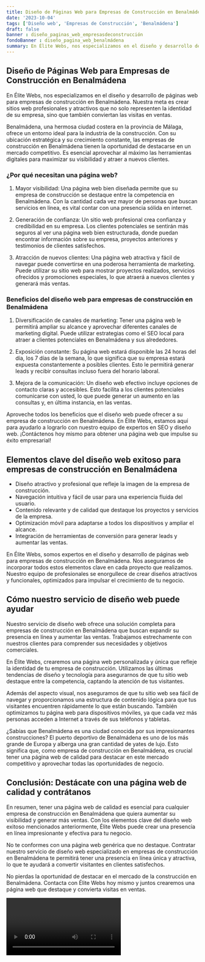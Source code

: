```yaml
---
title: Diseño de Páginas Web para Empresas de Construcción en Benalmádena
date: '2023-10-04'
tags: ['Diseño web', 'Empresas de Construcción', 'Benalmádena']
draft: false
banner : diseño_paginas_web_empresasdeconstrucción
fondoBanner : diseño_pagina_web_benalmádena
summary: En Élite Webs, nos especializamos en el diseño y desarrollo de páginas web para empresas de construcción en Benalmádena. Nuestra meta es crear sitios web profesionales y atractivos que no solo representen la identidad de su empresa, sino que también conviertan las visitas en ventas. 
---
```


## Diseño de Páginas Web para Empresas de Construcción en Benalmádena

En Élite Webs, nos especializamos en el diseño y desarrollo de páginas web para empresas de construcción en Benalmádena. Nuestra meta es crear sitios web profesionales y atractivos que no solo representen la identidad de su empresa, sino que también conviertan las visitas en ventas. 

Benalmádena, una hermosa ciudad costera en la provincia de Málaga, ofrece un entorno ideal para la industria de la construcción. Con su ubicación estratégica y su crecimiento constante, las empresas de construcción en Benalmádena tienen la oportunidad de destacarse en un mercado competitivo. Es esencial aprovechar al máximo las herramientas digitales para maximizar su visibilidad y atraer a nuevos clientes.

### ¿Por qué necesitan una página web?

1. Mayor visibilidad: Una página web bien diseñada permite que su empresa de construcción se destaque entre la competencia en Benalmádena. Con la cantidad cada vez mayor de personas que buscan servicios en línea, es vital contar con una presencia sólida en internet.

2. Generación de confianza: Un sitio web profesional crea confianza y credibilidad en su empresa. Los clientes potenciales se sentirán más seguros al ver una página web bien estructurada, donde puedan encontrar información sobre su empresa, proyectos anteriores y testimonios de clientes satisfechos.

3. Atracción de nuevos clientes: Una página web atractiva y fácil de navegar puede convertirse en una poderosa herramienta de marketing. Puede utilizar su sitio web para mostrar proyectos realizados, servicios ofrecidos y promociones especiales, lo que atraerá a nuevos clientes y generará más ventas.

### Beneficios del diseño web para empresas de construcción en Benalmádena

1. Diversificación de canales de marketing: Tener una página web le permitirá ampliar su alcance y aprovechar diferentes canales de marketing digital. Puede utilizar estrategias como el SEO local para atraer a clientes potenciales en Benalmádena y sus alrededores.

2. Exposición constante: Su página web estará disponible las 24 horas del día, los 7 días de la semana, lo que significa que su empresa estará expuesta constantemente a posibles clientes. Esto le permitirá generar leads y recibir consultas incluso fuera del horario laboral.

3. Mejora de la comunicación: Un diseño web efectivo incluye opciones de contacto claras y accesibles. Esto facilita a los clientes potenciales comunicarse con usted, lo que puede generar un aumento en las consultas y, en última instancia, en las ventas.

Aproveche todos los beneficios que el diseño web puede ofrecer a su empresa de construcción en Benalmádena. En Élite Webs, estamos aquí para ayudarlo a lograrlo con nuestro equipo de expertos en SEO y diseño web. ¡Contáctenos hoy mismo para obtener una página web que impulse su éxito empresarial!

<GifSeo />

<Cta />

## Elementos clave del diseño web exitoso para empresas de construcción en Benalmádena

- Diseño atractivo y profesional que refleje la imagen de la empresa de construcción.
- Navegación intuitiva y fácil de usar para una experiencia fluida del usuario.
- Contenido relevante y de calidad que destaque los proyectos y servicios de la empresa.
- Optimización móvil para adaptarse a todos los dispositivos y ampliar el alcance.
- Integración de herramientas de conversión para generar leads y aumentar las ventas.

En Élite Webs, somos expertos en el diseño y desarrollo de páginas web para empresas de construcción en Benalmádena. Nos aseguramos de incorporar todos estos elementos clave en cada proyecto que realizamos. Nuestro equipo de profesionales se enorgullece de crear diseños atractivos y funcionales, optimizados para impulsar el crecimiento de tu negocio.

## Cómo nuestro servicio de diseño web puede ayudar

Nuestro servicio de diseño web ofrece una solución completa para empresas de construcción en Benalmádena que buscan expandir su presencia en línea y aumentar las ventas. Trabajamos estrechamente con nuestros clientes para comprender sus necesidades y objetivos comerciales.

En Élite Webs, crearemos una página web personalizada y única que refleje la identidad de tu empresa de construcción. Utilizamos las últimas tendencias de diseño y tecnología para asegurarnos de que tu sitio web destaque entre la competencia, captando la atención de tus visitantes.

Además del aspecto visual, nos aseguramos de que tu sitio web sea fácil de navegar y proporcionamos una estructura de contenido lógica para que tus visitantes encuentren rápidamente lo que están buscando. También optimizamos tu página web para dispositivos móviles, ya que cada vez más personas acceden a Internet a través de sus teléfonos y tabletas.

¿Sabías que Benalmádena es una ciudad conocida por sus impresionantes construcciones? El puerto deportivo de Benalmádena es uno de los más grande de Europa y alberga una gran cantidad de yates de lujo. Esto significa que, como empresa de construcción en Benalmádena, es crucial tener una página web de calidad para destacar en este mercado competitivo y aprovechar todas las oportunidades de negocio.

## Conclusión: Destácate con una página web de calidad y contrátanos

En resumen, tener una página web de calidad es esencial para cualquier empresa de construcción en Benalmádena que quiera aumentar su visibilidad y generar más ventas. Con los elementos clave del diseño web exitoso mencionados anteriormente, Élite Webs puede crear una presencia en línea impresionante y efectiva para tu negocio.

No te conformes con una página web genérica que no destaque. Contratar nuestro servicio de diseño web especializado en empresas de construcción en Benalmádena te permitirá tener una presencia en línea única y atractiva, lo que te ayudará a convertir visitantes en clientes satisfechos.

No pierdas la oportunidad de destacar en el mercado de la construcción en Benalmádena. Contacta con Élite Webs hoy mismo y juntos crearemos una página web que destaque y convierta visitas en ventas.

<Video />

<CtaBot job='Empresas de Construcción' city='Benalmádena'/>

<Gmaps query='Benalmádena+españa+maps' />